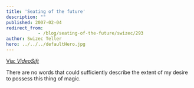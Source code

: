 ```yaml
---
title: 'Seating of the future'
description: ""
published: 2007-02-04
redirect_from: 
            - /blog/seating-of-the-future/swizec/293
author: Swizec Teller
hero: ../../../defaultHero.jpg
---
```

[Via: _VideoSift_](http://www.videosift.com)

There are no words that could sufficiently describe the extent of my desire to possess this thing of magic.